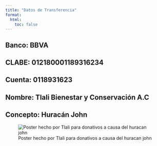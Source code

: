 ```yaml
---
title: "Datos de Transferencia"
format:
  html:
    toc: false
---
```


## Banco: **BBVA**

## CLABE: **012180001189316234**

## Cuenta: **0118931623**

## Nombre: **Tlali Bienestar y Conservación A.C**

## Concepto: **Huracán John**

![Poster hecho por Tlali para donativos a causa del huracan john](images/clipboard-825469681.png)

